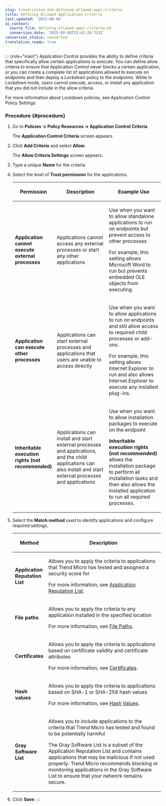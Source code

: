 ```yaml
---
slug: trend-vision-one-defining-allowed-apps-criteria
title: Defining Allowed Application Criteria
last_updated: '2025-09-08'
ai_context:
  source_file: defining-allowed-apps-criteria.md
  conversion_date: '2025-09-08T23:42:20.731Z'
conversion_status: converted
translation_ready: true
---
```


::: {role="main"}
Application Control provides the ability to define criteria that specifically allow certain applications to execute. You can define allow criteria to ensure that Application Control never blocks a certain application, or you can create a complete list of applications allowed to execute on endpoints and then deploy a *Lockdown* policy to the endpoints. While in *Lockdown* mode, users cannot execute, access, or install any application that you did not include in the allow criteria.

For more information about Lockdown policies, see Application Control Policy Settings.

### Procedure {#procedure}

1.  Go to **Policies → Policy Resources → Application Control Criteria**.

    The **Application Control Criteria** screen appears.

2.  Click **Add Criteria** and select **Allow**.

    The **Allow Criteria Settings** screen appears.

3.  Type a unique **Name** for the criteria.

4.  Select the level of **Trust permission** for the applications.

    <table>
    <colgroup>
    <col style="width: 20%" />
    <col style="width: 40%" />
    <col style="width: 40%" />
    </colgroup>
    <thead>
    <tr>
    <th><p>Permission</p></th>
    <th><p>Description</p></th>
    <th><p>Example Use</p></th>
    </tr>
    </thead>
    <tbody>
    <tr>
    <td><p><strong>Application cannot execute external processes</strong></p></td>
    <td><p>Applications cannot access any external processes or start any other applications</p></td>
    <td><p>Use when you want to allow standalone applications to run on endpoints but prevent access to other processes</p>
    <p>For example, this setting allows Microsoft Word to run but prevents embedded OLE objects from executing.</p></td>
    </tr>
    <tr>
    <td><p><strong>Application can execute other processes</strong></p></td>
    <td><p>Applications can start external processes and applications that users are unable to access directly</p></td>
    <td><p>Use when you want to allow applications to run on endpoints and still allow access to required child processes or add-ons.</p>
    <p>For example, this setting allows Internet Explorer to run and also allows Internet Explorer to execute any installed plug-ins.</p></td>
    </tr>
    <tr>
    <td><p><strong>Inheritable execution rights (not recommended)</strong></p></td>
    <td><p>Applications can install and start external processes and applications, and the child applications can also install and start external processes and applications</p></td>
    <td><p>Use when you want to allow installation packages to execute on the endpoint</p>
    <p><strong>Inheritable execution rights (not recommended)</strong> allows the installation package to perform all installation tasks and then also allows the installed application to run all required processes.</p></td>
    </tr>
    </tbody>
    </table>

5.  Select the **Match method** used to identify applications and configure required settings.

    <table>
    <colgroup>
    <col style="width: 20%" />
    <col style="width: 80%" />
    </colgroup>
    <thead>
    <tr>
    <th><p>Method</p></th>
    <th><p>Description</p></th>
    </tr>
    </thead>
    <tbody>
    <tr>
    <td><p><strong>Application Reputation List</strong></p></td>
    <td><p>Allows you to apply the criteria to applications that Trend Micro has tested and assigned a security score for</p>
    <p>For more information, see <a href="trend-vision-one-application-reputation-list">Application Reputation List</a>.</p></td>
    </tr>
    <tr>
    <td><p><strong>File paths</strong></p></td>
    <td><p>Allows you to apply the criteria to any application installed in the specified location</p>
    <p>For more information, see <a href="trend-vision-one-file-paths">File Paths</a>.</p></td>
    </tr>
    <tr>
    <td><p><strong>Certificates</strong></p></td>
    <td><p>Allows you to apply the criteria to applications based on certificate validity and certificate attributes</p>
    <p>For more information, see <a href="trend-vision-one-certificates">Certificates</a>.</p></td>
    </tr>
    <tr>
    <td><p><strong>Hash values</strong></p></td>
    <td><p>Allows you to apply the criteria to applications based on SHA-1 or SHA-256 hash values</p>
    <p>For more information, see <a href="trend-vision-one-hash-values">Hash Values</a>.</p></td>
    </tr>
    <tr>
    <td><p><strong>Gray Software List</strong></p></td>
    <td><p>Allows you to include applications to the criteria that Trend Micro has tested and found to be potentially harmful</p>
    <p>The Gray Software List is a subset of the Application Reputation List and contains applications that may be malicious if not used properly. Trend Micro recommends blocking or monitoring applications in the Gray Software List to ensure that your network remains secure.</p></td>
    </tr>
    </tbody>
    </table>

6.  Click **Save**.
:::
